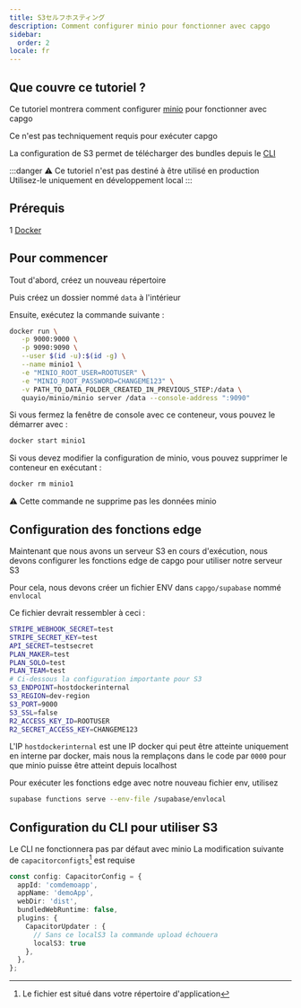 ```yaml
---
title: S3セルフホスティング
description: Comment configurer minio pour fonctionner avec capgo
sidebar:
  order: 2
locale: fr
---
```


## Que couvre ce tutoriel ?

Ce tutoriel montrera comment configurer [minio](https://minio/) pour fonctionner avec capgo

Ce n'est pas techniquement requis pour exécuter capgo

La configuration de S3 permet de télécharger des bundles depuis le [CLI](/docs/cli/commands/)

:::danger
⚠️ Ce tutoriel n'est pas destiné à être utilisé en production\
Utilisez-le uniquement en développement local
:::

## Prérequis

1 [Docker](https://wwwdockercom/)

## Pour commencer

Tout d'abord, créez un nouveau répertoire

Puis créez un dossier nommé `data` à l'intérieur

Ensuite, exécutez la commande suivante :
```bash
docker run \
   -p 9000:9000 \
   -p 9090:9090 \
   --user $(id -u):$(id -g) \
   --name minio1 \
   -e "MINIO_ROOT_USER=ROOTUSER" \
   -e "MINIO_ROOT_PASSWORD=CHANGEME123" \
   -v PATH_TO_DATA_FOLDER_CREATED_IN_PREVIOUS_STEP:/data \
   quayio/minio/minio server /data --console-address ":9090"
```

Si vous fermez la fenêtre de console avec ce conteneur, vous pouvez le démarrer avec :
```bash
docker start minio1
```

Si vous devez modifier la configuration de minio, vous pouvez supprimer le conteneur en exécutant :
```bash
docker rm minio1
```
⚠️ Cette commande ne supprime pas les données minio

## Configuration des fonctions edge

Maintenant que nous avons un serveur S3 en cours d'exécution, nous devons configurer les fonctions edge de capgo pour utiliser notre serveur S3

Pour cela, nous devons créer un fichier ENV dans `capgo/supabase` nommé `envlocal`

Ce fichier devrait ressembler à ceci :
```bash
STRIPE_WEBHOOK_SECRET=test
STRIPE_SECRET_KEY=test
API_SECRET=testsecret
PLAN_MAKER=test
PLAN_SOLO=test
PLAN_TEAM=test
# Ci-dessous la configuration importante pour S3
S3_ENDPOINT=hostdockerinternal
S3_REGION=dev-region
S3_PORT=9000
S3_SSL=false
R2_ACCESS_KEY_ID=ROOTUSER
R2_SECRET_ACCESS_KEY=CHANGEME123
```

L'IP `hostdockerinternal` est une IP docker qui peut être atteinte uniquement en interne par docker, mais nous la remplaçons dans le code par `0000` pour que minio puisse être atteint depuis localhost

Pour exécuter les fonctions edge avec notre nouveau fichier env, utilisez
```bash
supabase functions serve --env-file /supabase/envlocal
```

## Configuration du CLI pour utiliser S3

Le CLI ne fonctionnera pas par défaut avec minio La modification suivante de `capacitorconfigts`[^1] est requise
```ts
const config: CapacitorConfig = {
  appId: 'comdemoapp',
  appName: 'demoApp',
  webDir: 'dist',
  bundledWebRuntime: false,
  plugins: {
    CapacitorUpdater : {
      // Sans ce localS3 la commande upload échouera
      localS3: true
    },
  },
};
```

[^1]: Le fichier est situé dans votre répertoire d'application
